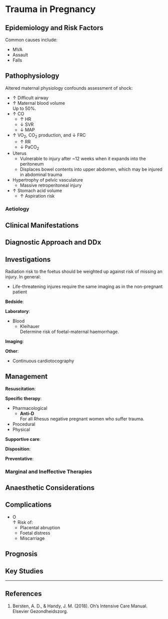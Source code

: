 # Trauma in Pregnancy

## Epidemiology and Risk Factors

Common causes include:

* MVA
* Assault
* Falls

## Pathophysiology

Altered maternal physiology confounds assessment of shock:

* ↑ Difficult airway
* ↑ Maternal blood volume\
Up to 50%.
* ↑ CO
	* ↑ HR
	* ↓ SVR
	* ↓ MAP
* ↑ VO~2~, CO~2~ production, and ↓ FRC
	* ↑ RR
	* ↓ PaCO~2~
* Uterus\
	* Vulnerable to injury after ~12 weeks when it expands into the peritoneum
	* Displaces bowel contents into upper abdomen, which may be injured in abdominal trauma
* Hypertrophy of pelvic vasculature
	* Massive retroperitoneal injury
* ↑ Stomach acid volume
	* ↑ Aspiration risk

### Aetiology

## Clinical Manifestations

## Diagnostic Approach and DDx

## Investigations

:::info
Radiation risk to the foetus should be weighted up against risk of missing an injury. In general:

* Life-threatening injures require the same imaging as in the non-pregnant patient
:::

**Bedside**:

**Laboratory**:

* Blood
	* Kleihauer\
	Determine risk of foetal-maternal haemorrhage.

**Imaging**:

**Other**:

* Continuous cardiotocography

## Management

**Resuscitation**:

**Specific therapy**:

* Pharmacological
	* **Anti-D**\
	For all Rhesus negative pregnant women who suffer trauma.
* Procedural
* Physical

**Supportive care**:

**Disposition**:

**Preventative**:


### Marginal and Ineffective Therapies

## Anaesthetic Considerations

## Complications

* O\
↑ Risk of:
	* Placental abruption
	* Foetal distress
	* Miscarriage

## Prognosis

## Key Studies


---

## References

1. Bersten, A. D., & Handy, J. M. (2018). Oh’s Intensive Care Manual. Elsevier Gezondheidszorg.